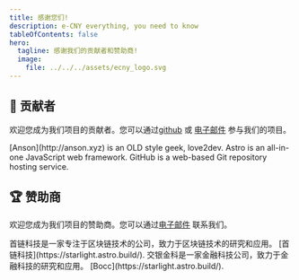 ```yaml
---
title: 感谢您们!
description: e-CNY everything, you need to know
tableOfContents: false
hero:
  tagline: 感谢我们的贡献者和赞助商!
  image:
    file: ../../../assets/ecny_logo.svg
---
```



## 🏅 贡献者
欢迎您成为我们项目的贡献者。您可以通过[github](https://github.com/anson2dev/ecnyuk) 或 [电子邮件](mailto:anson@ecny.uk) 参与我们的项目。

<CardGrid>
  <Card title="Anson Ho" icon="star">
    [Anson](http://anson.xyz) is an OLD style geek, love2dev.
  </Card>
  <Card title="Astro" icon="astro">
    Astro is an all-in-one JavaScript web framework.
  </Card>
  <Card title="GitHub" icon="github">
    GitHub is a web-based Git repository hosting service.
  </Card>
</CardGrid>

## 🏆 赞助商
欢迎您成为我们项目的赞助商。您可以通过[电子邮件](mailto:anson@ecny.uk) 联系我们。

<CardGrid>
  <Card title="首链科技" icon="pencil">
    首链科技是一家专注于区块链技术的公司，致力于区块链技术的研究和应用。
    [首链科技](https://starlight.astro.build/).
  </Card>
  <Card title="交银金科" icon="add-document">
    交银金科是一家金融科技公司，致力于金融科技的研究和应用。
    [Bocc](https://starlight.astro.build/).
  </Card>
</CardGrid>
